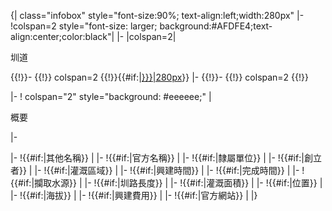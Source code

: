 <onlyinclude>{| class="infobox" style="font-size:90%; text-align:left;width:280px"
|-
!colspan=2 style="font-size: larger; background:#AFDFE4;text-align:center;color:black"|<big>{{{name|}}}</big>
|-
|colspan=2|<div class="center">{{ROC-TW}}圳道</div>
{{!}}-
{{!}} colspan=2 {{!}}{{#if:{{{image|}}}|[[file:{{{image|}}}|280px]]}}
|-
{{!}}-
{{!}} colspan=2 {{!}}<div class="center">{{{imagename|}}}</div>
|-
! colspan="2" style="background: #eeeeee;" |<div class="center"> 概要 </div>
|-
<td colspan="2" style="text-align:center; font-size:12px; border-bottom: 1px solid #aaa;"></td>
|-
!{{#if:{{{othername|}}}|其他名稱}}
|{{{othername|}}}
|-
!{{#if:{{{formalname|}}}|官方名稱}}
|{{{formalname|}}}
|-
!{{#if:{{{belong|}}}|隸屬單位}}
|{{{belong|}}}
|-
!{{#if:{{{founder|}}}|創立者}}
|{{{founder|}}}
|-
!{{#if:{{{area|}}}|灌溉區域}}
|{{{area|}}}
|-
!{{#if:{{{begin|}}}|興建時間}}
|{{{begin|}}}
|-
!{{#if:{{{complete|}}}|完成時間}}
|{{{complete|}}}
|-
!{{#if:{{{origin|}}}|攔取水源}}
|{{{origin|}}}
|-
!{{#if:{{{length|}}}|圳路長度}}
|{{{length|}}}
|-
!{{#if:{{{measure|}}}|灌溉面積}} 
|{{{measure|}}}
|-
!{{#if:{{{location|}}}|位置}} 
|{{{location|}}}
|-
!{{#if:{{{altitude|}}}|海拔}} 
|{{{altitude|}}}
|-
!{{#if:{{{cost|}}}|興建費用}}
|{{{cost|}}}
|-
!{{#if:{{{website|}}}|官方網站}}
|{{{website|}}}
|}
</onlyinclude>
<noinclude>
{{documentation}}